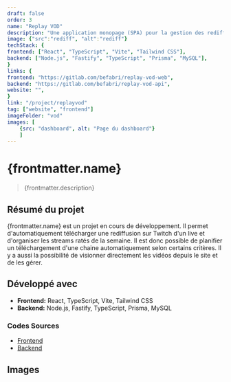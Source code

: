 ```yaml
---
draft: false
order: 3
name: "Replay VOD"
description: "Une application monopage (SPA) pour la gestion des rediffusions de lives Twitch manqués destinée aux spectateurs."
image: {"src":"rediff", "alt":"rediff"}
techStack: {
frontend: ["React", "TypeScript", "Vite", "Tailwind CSS"],
backend: ["Node.js", "Fastify", "TypeScript", "Prisma", "MySQL"],
}
links: {
frontend: "https://gitlab.com/befabri/replay-vod-web",
backend: "https://gitlab.com/befabri/replay-vod-api",
website: "",
}
link: "/project/replayvod"
tag: ["website", "frontend"]
imageFolder: "vod"
images: [
    {src: "dashboard", alt: "Page du dashboard"}
    ]
---
```


# {frontmatter.name}

> {frontmatter.description}

## Résumé du projet

{frontmatter.name} est un projet en cours de développement. Il permet d'automatiquement télécharger une rediffusion sur Twitch d'un live et d'organiser les streams ratés de la semaine. Il est donc possible de planifier un téléchargement d'une chaine automatiquement selon certains critères. Il y a aussi la possibilité de visionner directement les vidéos depuis le site et de les gérer.

## Développé avec

-   **Frontend:** React, TypeScript, Vite, Tailwind CSS
-   **Backend:** Node.js, Fastify, TypeScript, Prisma, MySQL

### Codes Sources

-   [Frontend](https://gitlab.com/befabri/replay-vod-web)
-   [Backend](https://gitlab.com/befabri/replay-vod-api)

## Images
